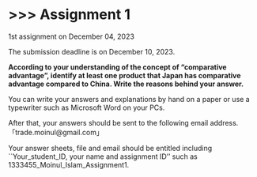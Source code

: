 # \>\>\> Assignment 1 {.unnumbered}

1st assignment on December 04, 2023

The submission deadline is on December 10, 2023.

**According to your understanding of the concept of "comparative advantage", identify at least one product that Japan has comparative advantage compared to China. Write the reasons behind your answer.**

You can write your answers and explanations by hand on a paper or use a typewriter such as Microsoft Word on your PCs.

After that, your answers should be sent to the following email address.「trade.moinul\@gmail.com」

Your answer sheets, file and email should be entitled including \`\`Your_student_ID, your name and assignment ID'' such as 1333455_Moinul_Islam_Assignment1.
